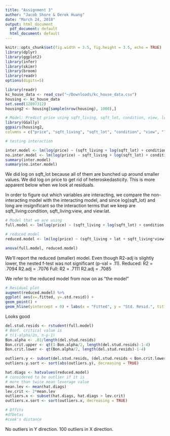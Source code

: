 ```yaml
---
title: "Assignment 3"
author: "Jacob Shore & Derek Huang"
date: "March 24, 2018"
output: html_document
  pdf_document: default
  html_document: default
---
```


```r
knitr::opts_chunk$set(fig.width = 3.5, fig.height = 3.5, echo = TRUE)
library(dplyr)
library(ggplot2)
library(infer)
library(skimr)
library(broom)
library(readr)
options(digits=5)

library(readr)
kc_house_data <- read_csv("~/Downloads/kc_house_data.csv")
housing <- kc_house_data
set.seed(12897312)
housing2 <- housing[sample(nrow(housing), 1000),]
```

```r
# Model: Predict price using sqft_living, sqft_lot, condition, view, long, lat
library(GGally)
ggpairs(housing2,
columns = c("price", "sqft_living", "sqft_lot", "condition", "view", "lat", "long"))

# testing interaction

inter.model <- lm(log(price) ~ (sqft_living + log(sqft_lot) + condition + view + lat + long)^2, data=housing2)
no.inter.model <- lm(log(price) ~ sqft_living + log(sqft_lot) + condition + view + lat + long, data=housing2)
summary(inter.model)
summary(no.inter.model)
```

We did log on sqft_lot because all of them are bunched up around smaller values. We did log on price to get rid of heteroskedasticity. This is more apparent below when we look at residuals.

In order to figure out which variables are interacting, we compare the non-interacting model with the interacting model, and since log(sqft_lot) and long are insignificant so the interaction terms that we keep are sqft_living:condition, sqft_living:view, and view:lat.

```r
# Model that we are using
full.model <- lm(log(price) ~ (sqft_living + log(sqft_lot) + condition + view + lat + long + sqft_living*condition + sqft_living*view + view*lat), data=housing2)

# reduced model
reduced.model <- lm(log(price) ~ (sqft_living + lat + sqft_living*view + sqft_living*condition), data=housing2)

anova(full.model, reduced.model)
```

We'll report the reduced (smaller) model. Even though R2-adj is slightly lower, the nested f-test was not significant (p-val = .11).
Reduced: R2 = .7094 R2.adj = .7076
Full: R2 = .7111 R2.adj = .7085

We refer to the reduced model from now on as "the model"

```r
# Residual plot
augment(reduced.model) %>%
ggplot( aes(x=.fitted, y=.std.resid)) +
geom_point() +
geom_hline(yintercept = 0) + labs(x = "Fitted", y = "Std. Resid.", title = "Standardized Residual Plot")
```
Looks good

```r
del.stud.resids <- rstudent(full.model)
# Bonf. critical value is 
# t(1-alpha/2n, n-p-1)
Bon.alpha <- .01/length(del.stud.resids)
Bon.crit.upper <- qt(1-Bon.alpha/2, length(del.stud.resids)-1-4)
Bon.crit.lower <- qt(Bon.alpha/2, length(del.stud.resids)-1-4)

outliers.y <- subset(del.stud.resids, (del.stud.resids < Bon.crit.lower) | (del.stud.resids > Bon.crit.upper))
outliers.y.sort <- sort(abs(outliers.y), decreasing = TRUE)

hat.diags <- hatvalues(reduced.model)
# considered to be outlier if it is 
# more than twice mean leverage value
mean.lev <- mean(hat.diags)
lev.crit <- 2*mean.lev
outliers.x <- subset(hat.diags, hat.diags > lev.crit)
outliers.x.sort <- sort(outliers.x, decreasing = TRUE)

# Dffits
#dfbetas
#cook's distance
```

No outliers in Y direction. 100 outliers in X direction. 

